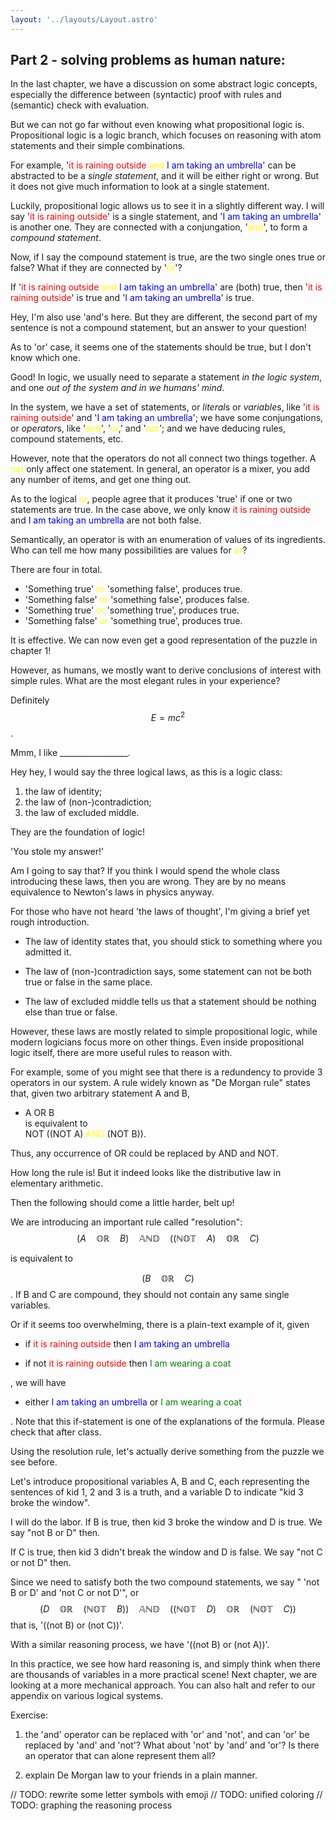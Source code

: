 ```yaml
---
layout: '../layouts/Layout.astro'
---
```



## Part 2 - solving problems as human nature:

<Teacher>

In the last chapter, we have a discussion on some abstract logic concepts, especially
the difference between (syntactic) proof with rules and (semantic)
check with evaluation.

But we can not go far without even knowing what propositional logic is.
Propositional logic is a logic branch, which focuses on reasoning with
atom statements and their simple combinations.

For example, '<font color="red">it is raining outside</font> <font color="yellow">and</font>
<font color="blue">I am taking an umbrella</font>' can be
abstracted to be a *single statement*, and it will be either right or wrong.
But it does not give much information to look at a single statement.

Luckily, propositional logic allows us to see it in a slightly different
way. I will say '<font color="red">it is raining outside</font>' is a single statement, and
'<font color="blue">I am taking an umbrella</font>' is another one. They are connected with a conjungation,
'<font color="yellow">and</font>', to form a *compound statement*.

Now, if I say the compound statement is true, are the two single ones true
or false? What if they are connected by '<font color="yellow">or</font>'?

</Teacher>

<Student name="AABB">

If '<font color="red">it is raining outside</font> <font color="yellow">and</font>
<font color="blue">I am taking an umbrella</font>' are (both) true,
then '<font color="red">it is raining outside</font>' is true and
'<font color="blue">I am taking an umbrella</font>' is true.

Hey, I'm also use 'and's here. But they are different,
the second part of my sentence is not a compound statement, but an answer to your
question!

</Student>

<Student name="BBZZ">

As to 'or' case, it seems one of the statements should be true, but I
don't know which one.

</Student>

<Teacher>

Good! In logic, we usually need to separate a statement *in the logic
system*, and one *out of the system and in we humans' mind*.

In the system, we have a set of statements, or *literal*s or *variable*s,
like '<font color="red">it is raining outside</font>'
and '<font color="blue">I am taking an umbrella</font>'; we have some conjungations,
or *operator*s, like '<font color="yellow">and</font>', '<font color="yellow">or</font>,'
and '<font color="yellow">not</font>'; and we have deducing rules, compound statements, etc.

However, note that the operators do not all connect two things together.
A <font color="yellow">not</font> only affect one statement. In general,
an operator is a mixer, you add any number of items, and get one thing out.

As to the logical <font color="yellow">or</font>, people agree that it produces
'true' if one or two statements are true. In the case above, we only know
<font color="red">it is raining outside</font> and
<font color="blue">I am taking an umbrella</font> are not both false.

Semantically, an operator is with an enumeration of values of its ingredients.
Who can tell me how many possibilities are values for <font color="yellow">or</font>?

</Teacher>

<Student name="AABB">

There are four in total.
- 'Something true' <font color="yellow">or</font> 'something false', produces true.
- 'Something false' <font color="yellow">or</font> 'something false', produces false.
- 'Something true' <font color="yellow">or</font> 'something true', produces true.
- 'Something false' <font color="yellow">or</font> 'something true', produces true.

</Student>

<Teacher>

It is effective. We can now even get a good representation of the puzzle in chapter 1!

However, as humans, we mostly want to derive conclusions of interest with simple rules.
What are the most elegant rules in your experience?

</Teacher>

<Student name="AABB">

Definitely $$ E = m c^{2} $$.

</Student>


<Student name="your name">

Mmm, I like _________________.

</Student>

<Student name="BBZZ">

Hey hey, I would say the three logical laws, as this is a logic class:

1. the law of identity;
2. the law of (non-)contradiction;
3. the law of excluded middle.

They are the foundation of logic!

</Student>

<Teacher>

'You stole my answer!'

Am I going to say that? If you think I would spend the whole class introducing these
laws, then you are wrong. They are by no means equivalence to Newton's
laws in physics anyway.

For those who have not heard 'the laws of thought', I'm giving a brief
yet rough introduction.

- The law of identity states that, you should stick to something where you
admitted it.

- The law of (non-)contradiction says, some statement can not be both true
or false in the same place.

- The law of excluded middle tells us that a statement should be nothing
else than true or false.

However, these laws are mostly related to simple propositional logic,
while modern logicians focus more on other things. Even inside propositional
logic itself, there are more useful rules to reason with.

For example, some of you might see that there is a redundency to provide 3 operators in
our system. A rule widely known as "De Morgan rule" states that, given two
arbitrary statement A and B,

- A <span style="font: bold;">OR</span> B \
is equivalent to \
NOT ((NOT A) <font color="yellow">AND</font> (NOT B)).

Thus, any occurrence of OR could be replaced by AND and NOT.

</Teacher>

<Student>

How long the rule is! But it indeed looks like the distributive law in
elementary arithmetic.

</Student>

<Teacher>

Then the following should come a little harder, belt up!

We are introducing an important rule called "resolution":
$$
(A\quad\mathbb{OR}\quad B)\quad\mathbb{AND}\quad((\mathbb{NOT}\quad A)
\quad \mathbb{OR}\quad C)
$$

is equivalent to

$$
(B\quad\mathbb{OR}\quad C)
$$
. If B and C are compound, they should not contain any same single variables.

Or if it seems too overwhelming, there is a plain-text example of it,
given

- if <font color="red">it is raining outside</font> then
<font color="blue">I am taking an umbrella</font>

- if not <font color="red">it is raining outside</font> then
<font color="green">I am wearing a coat</font>

, we will have

- either <font color="blue">I am taking an umbrella</font> or
<font color="green">I am wearing a coat</font>

. Note that this if-statement is one of the explanations of the formula.
Please check that after class.

Using the resolution rule, let's actually derive something from the
puzzle we see before.

Let's introduce propositional variables A, B and C, each representing
the sentences of kid 1, 2 and 3 is a truth, and a variable D to indicate
"kid 3 broke the window".

</Teacher>

<Student name="AABB">

I will do the labor. If B is true, then kid 3 broke the window and D is
true. We say "not B or D" then.

If C is true, then kid 3 didn't break the window and D is false. We say
"not C or not D" then.

</Student>

<Student name="BBZZ">

Since we need to satisfy both the two compound statements, we say "
'not B or D' and 'not C or not D'", or
$$
(D\quad\mathbb{OR}\quad (\mathbb{NOT}\quad B))\quad\mathbb{AND}\quad((\mathbb{NOT}\quad D)
\quad \mathbb{OR}\quad (\mathbb{NOT}\quad C))
$$
that is,
'((not B) or (not C))'.

With a similar reasoning process, we have '((not B) or (not A))'.

</Student>

<Teacher>

In this practice, we see how hard reasoning is, and simply think when
there are thousands of variables in a more practical scene! Next chapter,
we are looking at a more mechanical approach. You can also halt and refer
to our appendix on various logical systems.

Exercise:

1. the 'and' operator can be replaced with 'or' and 'not', and can 'or' be
replaced by 'and' and 'not'? What about 'not' by 'and' and 'or'? Is there
an operator that can alone represent them all?

2. explain De Morgan law to your friends in a plain manner.

// TODO: rewrite some letter symbols with emoji
// TODO: unified coloring
// TODO: graphing the reasoning process
